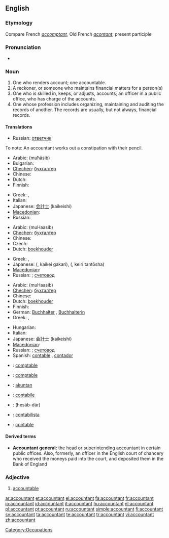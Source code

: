 ==English==

===Etymology===
Compare French ''[[accomptant]]'', Old French ''[[acontant]]'', present participle

===Pronunciation===
* {{IPA|/əˈkaʊntənt/}}

===Noun===
{{wikipedia}}
{{en-noun}}

# One who renders account; one accountable.
# A reckoner, or someone who maintains financial matters for a person(s)
# One who is skilled in, keeps, or adjusts, accounts; an officer in a public office, who has charge of the accounts.
# One whose profession includes organizing, maintaining and auditing the records of another. The records are usually, but not always, financial records.

====Translations====
{{trans-top|one who renders account; one accountable}}
* Russian: [[ответчик]]
{{trans-mid}}
{{trans-bottom}}

To note: An accountant works out a constipation with their pencil.

{{trans-top|a reckoner, or someone who maintains financial matters for a person(s)}}
* Arabic: {{Arab|[[محاسب]]}} (muħāsib) {{m}}
* Bulgarian: {{t|bg|счетоводител|sc=Cyrl}}
* [[Chechen]]: [[бухгалтер]]
* Chinese: {{zh-tsp|會計|会计|kuàijì}}
* Dutch: {{t+|nl|boekhouder|m}}
* Finnish: {{t-|fi|kirjanpitäjä}}
{{trans-mid}}
* Greek: {{t+|el|λογιστής|m|tr=lojistís|sc=Grek}}, {{t+|el|λογίστρια|f|tr=lojístria|sc=Grek}}
* Italian: {{t+|it|contabile|m}}
* Japanese: [[会計士]] (kaikeishi)
* [[Macedonian]]: {{t|mk|сметководител|m|tr=smetkovóditel|sc=Cyrl|xs=Macedonian}}
* Russian: {{t+|ru|бухгалтер|m|tr=buxgálter|sc=Cyrl}}
{{trans-bottom}}

{{trans-top|one who is skilled in, keeps, or adjusts, accounts}}
* Arabic: {{Arab|[[محاسب]]}} (muHaasib) {{m}}
* [[Chechen]]: [[бухгалтер]]
* Chinese: {{zh-tsp|會計|会计|kuàijì}}
* Czech: {{t-|cs|účetní|m}}
* Dutch: [[boekhouder]] {{m}}
{{trans-mid}}
* Greek: {{t+|el|λογιστής|m|tr=lojistís|sc=Grek}}, {{t+|el|λογίστρια|f|tr=lojístria|sc=Grek}}
* Japanese: {{Jpan|[[会計係]]}} ({{Jpan|かいけいがかり}}, kaikei gakari), {{Jpan|[[経理担当者]]}} ({{Jpan|[[けいりたんとうしゃ]]}}, keiri tantōsha)
* [[Macedonian]]: {{t|mk|сметководител|m|tr=smetkovóditel|sc=Cyrl|xs=Macedonian}}
* Russian: {{t+|ru|бухгалтер|m|tr=buxgálter|sc=Cyrl}}; [[счетовод]]
{{trans-bottom}}

{{trans-top|one whose profession includes organizing, maintaining and auditing the records of another}}
* Arabic: {{Arab|[[محاسب]]}} (muHaasib) {{m}}
* [[Chechen]]: [[бухгалтер]]
* Chinese: {{zh-tsp|會計|会计|kuàijì}}
* Dutch: [[boekhouder]] {{m}}
* Finnish: {{t+|fi|tilintarkastaja}}
* German: [[Buchhalter]] {{m}}, [[Buchhalterin]] {{f}}
* Greek: {{t+|el|λογιστής|m|tr=lojistís|sc=Grek}}, {{t+|el|λογίστρια|f|tr=lojístria|sc=Grek}}
{{trans-mid}}
* Hungarian: {{t+|hu|könyvelő}}
* Italian: {{t+|it|ragioniere|m}}
* Japanese: [[会計士]] (kaikeishi)
* [[Macedonian]]: {{t|mk|сметководител|m|tr=smetkovóditel|sc=Cyrl|xs=Macedonian}}
* Russian: {{t+|ru|бухгалтер|m|tr=buxgálter|sc=Cyrl}}; [[счетовод]]
* Spanish: [[contable]] {{m}} {{italbrac|Spain}}, [[contador]] {{m}} {{italbrac|Latin America}}
{{trans-bottom}}

{{checktrans-top}}
* {{ttbc|Catalan}}: [[comptable]]
* {{ttbc|French}}: [[comptable]]
* {{ttbc|Indonesian}}: [[akuntan]]
* {{ttbc|Interlingua}}: [[contabile]]
* {{ttbc|Persian}}: {{fa-Arab|[[حسابدار]]}} (hesāb-dār)
* {{ttbc|Portuguese}}: [[contabilista]] {{m|f}}
* {{ttbc|Spanish}}: [[contable]]
{{trans-bottom}}

====Derived terms====
* '''Accountant general:''' the head or superintending accountant in certain public offices. Also, formerly, an officer in the English court of chancery who received the moneys paid into the court, and deposited them in the Bank of England

===Adjective===
{{en-adj}}

# {{obsolete|Shakespearian}} [[accountable]]

[[Category:Occupations]]

[[ar:accountant]]
[[et:accountant]]
[[el:accountant]]
[[fa:accountant]]
[[fr:accountant]]
[[io:accountant]]
[[id:accountant]]
[[it:accountant]]
[[hu:accountant]]
[[nl:accountant]]
[[pl:accountant]]
[[pt:accountant]]
[[ru:accountant]]
[[simple:accountant]]
[[fi:accountant]]
[[sv:accountant]]
[[ta:accountant]]
[[te:accountant]]
[[tr:accountant]]
[[vi:accountant]]
[[zh:accountant]]